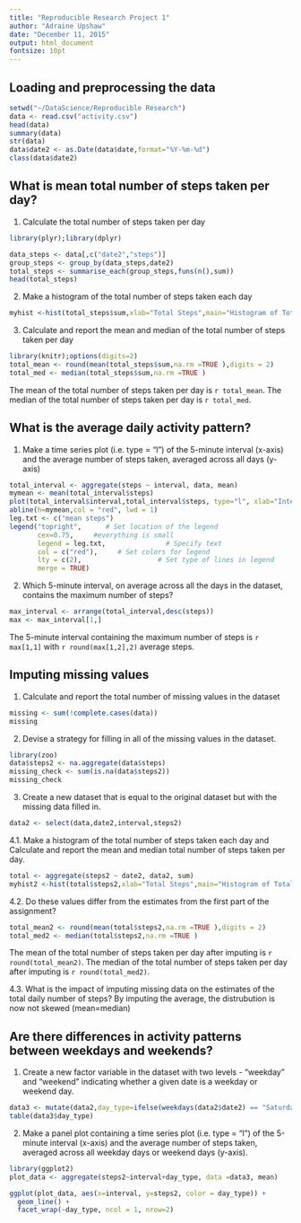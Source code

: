```yaml
---
title: "Reproducible Research Project 1"
author: "Adraine Upshaw"
date: "December 11, 2015"
output: html_document
fontsize: 10pt
---
```

Loading and preprocessing the data
-------------------------------------
```r
setwd("~/DataScience/Reproducible Research")
data <- read.csv("activity.csv")
head(data)
summary(data)
str(data)
data$date2 <- as.Date(data$date,format="%Y-%m-%d")
class(data$date2)
```

What is mean total number of steps taken per day?
-------------------------------------
1. Calculate the total number of steps taken per day
```r
library(plyr);library(dplyr)

data_steps <- data[,c("date2","steps")]
group_steps <- group_by(data_steps,date2)
total_steps <- summarise_each(group_steps,funs(n(),sum))
head(total_steps)
```

2. Make a histogram of the total number of steps taken each day
```r
myhist <-hist(total_steps$sum,xlab="Total Steps",main="Histogram of Total Steps")
```
3. Calculate and report the mean and median of the total number of steps taken per day
```r
library(knitr);options(digits=2)
total_mean <- round(mean(total_steps$sum,na.rm =TRUE ),digits = 2)
total_med <- median(total_steps$sum,na.rm =TRUE )
```
The mean of the total number of steps taken per day is `r total_mean`.
The median of the total number of steps taken per day is `r total_med`.

What is the average daily activity pattern?
-------------------------------------
1. Make a time series plot (i.e. type = "l") of the 5-minute interval (x-axis) and the average number of steps taken, averaged across all days (y-axis)
```r
total_interval <- aggregate(steps ~ interval, data, mean)
mymean <- mean(total_interval$steps)
plot(total_interval$interval,total_interval$steps, type="l", xlab="Interval", ylab="Number of Steps",main="Average Number of Steps per Day by Interval")
abline(h=mymean,col = "red", lwd = 1)
leg.txt <- c("mean steps")
legend("topright",      # Set location of the legend
       cex=0.75,     #everything is small
       legend = leg.txt,               # Specify text 
       col = c("red"),     # Set colors for legend
       lty = c(2),                   # Set type of lines in legend
       merge = TRUE)
```

2. Which 5-minute interval, on average across all the days in the dataset, contains the maximum number of steps?
```r
max_interval <- arrange(total_interval,desc(steps))
max <- max_interval[1,]

```
The 5-minute interval containing the maximum number of steps is `r max[1,1]` with `r round(max[1,2],2)` average steps.


Imputing missing values
-------------------------------------
1. Calculate and report the total number of missing values in the dataset
```r
missing <- sum(!complete.cases(data))
missing
```

2. Devise a strategy for filling in all of the missing values in the dataset. 
```r

library(zoo)
data$steps2 <- na.aggregate(data$steps)
missing_check <- sum(is.na(data$steps2))
missing_check
```

3. Create a new dataset that is equal to the original dataset but with the missing data filled in.
```r
data2 <- select(data,date2,interval,steps2)

```

4.1. Make a histogram of the total number of steps taken each day and Calculate and report the mean and median total number of steps taken per day. 
```r
total <- aggregate(steps2 ~ date2, data2, sum)
myhist2 <-hist(total$steps2,xlab="Total Steps",main="Histogram of Total Steps after Replacing Missing Values")
```

4.2. Do these values differ from the estimates from the first part of the assignment? 
```r
total_mean2 <- round(mean(total$steps2,na.rm =TRUE ),digits = 2)
total_med2 <- median(total$steps2,na.rm =TRUE )
```
The mean of the total number of steps taken per day after imputing is `r round(total_mean2)`.
The median of the total number of steps taken per day after imputing is `r round(total_med2)`.

4.3. What is the impact of imputing missing data on the estimates of the total daily number of steps?
By imputing the average, the distrubution is now not skewed (mean=median)

Are there differences in activity patterns between weekdays and weekends?
-------------------------------------
1. Create a new factor variable in the dataset with two levels - "weekday" and "weekend" indicating whether a given date is a weekday or weekend day.
```r
data3 <- mutate(data2,day_type=ifelse(weekdays(data2$date2) == "Saturday" | weekdays(data2$date2) == "Sunday", "weekend", "weekday"))
table(data3$day_type)

```

2. Make a panel plot containing a time series plot (i.e. type = "l") of the 5-minute interval (x-axis) and the average number of steps taken, averaged across all weekday days or weekend days (y-axis). 
```r
library(ggplot2)
plot_data <- aggregate(steps2~interval+day_type, data =data3, mean)

ggplot(plot_data, aes(x=interval, y=steps2, color = day_type)) +
  geom_line() +
  facet_wrap(~day_type, ncol = 1, nrow=2)

```